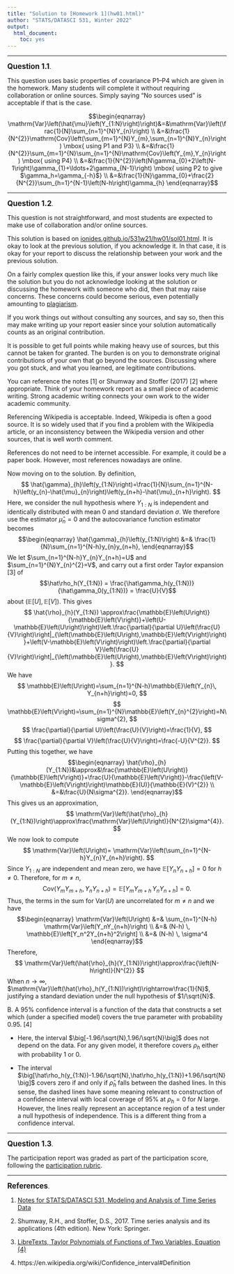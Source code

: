 ```yaml
---
title: "Solution to [Homework 1](hw01.html)"
author: "STATS/DATASCI 531, Winter 2022"
output:
  html_document:
    toc: yes
---
```


\newcommand\prob{\mathbb{P}}
\newcommand\E{\mathbb{E}}
\newcommand\var{\mathrm{Var}}
\newcommand\cov{\mathrm{Cov}}
\newcommand\Y{Y}
\newcommand\y{y}


--------

**<big>Question 1.1</big>**.

This question uses basic properties of covariance P1--P4 which are given in the homework. Many students will complete it without requiring collaboration or online sources. Simply saying "No sources used" is acceptable if that is the case.

$$\begin{eqnarray}
\var\left(\hat{\mu}\left(\Y_{1:N}\right)\right)&=&\var\left(\frac{1}{N}\sum_{n=1}^{N}\Y_{n}\right)
\\
&=&\frac{1}{N^{2}}\cov\left(\sum_{m=1}^{N}\Y_{m},\sum_{n=1}^{N}\Y_{n}\right)
\mbox{ using P1 and P3}
\\
&=&\frac{1}{N^{2}}\sum_{m=1}^{N}\sum_{n=1}^{N}\cov\left(\Y_{m},\Y_{n}\right)
\mbox{ using P4}
\\
&=&\frac{1}{N^{2}}\left(N\gamma_{0}+2\left(N-1\right)\gamma_{1}+\ldots+2\gamma_{N-1}\right) \mbox{ using P2 to give $\gamma_h=\gamma_{-h}$}
\\
&=&\frac{1}{N}\gamma_{0}+\frac{2}{N^{2}}\sum_{h=1}^{N-1}\left(N-h\right)\gamma_{h}
\end{eqnarray}$$

-------------------

**<big>Question 1.2</big>**.

This question is not straightforward, and most students are expected to make use of collaboration and/or online sources.

This solution is based on [ionides.github.io/531w21/hw01/sol01.html](https://ionides.github.io/531w21/hw01/sol01.html). It is okay to look at the previous solution, if you acknowledge it. In that case, it is okay for your report to discuss the relationship between your work and the previous solution.

On a fairly complex question like this, if your answer looks very much like the solution but you do not acknowledge looking at the solution or discussing the homework with someone who did, then that may raise concerns. These concerns could become serious, even potentially amounting to [plagiarism](https://rackham.umich.edu/academic-policies/section8/).

If you work things out without consulting any sources, and say so, then this may make writing up your report easier since your solution automatically counts as an original contribution.

It is possible to get full points while making heavy use of sources, but this cannot be taken for granted. The burden is on you to demonstrate original contributions of your own that go beyond the sources. Discussing where you got stuck, and what you learned, are legitimate contributions.

You can reference the notes [1] or Shumway and Stoffer (2017) [2] where appropriate. Think of your homework report as a small piece of academic writing. Strong academic writing connects your own work to the wider academic community.

Referencing Wikipedia is acceptable. Indeed, Wikipedia is often a good source. It is so widely used that if you find a problem with the Wikipedia article, or an inconsistency between the Wikipedia version and other sources, that is well worth comment.

References do not need to be internet accessible. For example, it could be a paper book. However, most references nowadays are online.

Now moving on to the solution. By definition,
$$
\hat{\gamma}_{h}\left(\y_{1:N}\right)=\frac{1}{N}\sum_{n=1}^{N-h}\left(\y_{n}-\hat{\mu}_{n}\right)\left(\y_{n+h}-\hat{\mu}_{n+h}\right).
$$
Here, we consider the null hypothesis where $\Y_{1:N}$ is independent and identically distributed with mean $0$ and standard deviation $\sigma$. We therefore use the estimator $\hat\mu_n=0$ and the autocovariance function estimator becomes
$$\begin{eqnarray}
\hat{\gamma}_{h}\left(\y_{1:N}\right)
&=&
\frac{1}{N}\sum_{n=1}^{N-h}\y_{n}\y_{n+h},
\end{eqnarray}$$
We let $\sum_{n=1}^{N-h}\Y_{n}\Y_{n+h}=U$ and $\sum_{n=1}^{N}\Y_{n}^{2}=V$, and carry out a first order Taylor expansion [3] of
$$\hat\rho_h(\Y_{1:N})
= \frac{\hat\gamma_h(\y_{1:N})}{\hat\gamma_0(\y_{1:N})}
= \frac{U}{V}$$
about $(\E[U],\E[V])$. This gives
$$
\hat{\rho}_{h}(\Y_{1:N})
\approx\frac{\E\left(U\right)}{\E\left(V\right)}+\left(U-\E\left(U\right)\right)\left.\frac{\partial}{\partial U}\left(\frac{U}{V}\right)\right|_{\left(\E\left(U\right),\E\left(V\right)\right)}+\left(V-\E\left(V\right)\right)\left.\frac{\partial}{\partial V}\left(\frac{U}{V}\right)\right|_{\left(\E\left(U\right),\E\left(V\right)\right)}.
$$
We have
$$
\E\left(U\right)=\sum_{n=1}^{N-h}\E\left(\Y_{n}\, \Y_{n+h}\right)=0,
$$
$$
\E\left(V\right)=\sum_{n=1}^{N}\E\left(\Y_{n}^{2}\right)=N\sigma^{2},
$$
$$
\frac{\partial}{\partial U}\left(\frac{U}{V}\right)=\frac{1}{V},
$$
$$
\frac{\partial}{\partial V}\left(\frac{U}{V}\right)=\frac{-U}{V^{2}}.
$$
Putting this together, we have
$$\begin{eqnarray}
\hat{\rho}_{h}(\Y_{1:N})&\approx&\frac{\E\left(U\right)}{\E\left(V\right)}+\frac{U}{\E\left(V\right)}-\frac{\left(V-\E\left(V\right)\right)\E(U)}{\E(V)^{2}}
\\
&=&\frac{U}{N\sigma^{2}}.
\end{eqnarray}$$
This gives us an approximation,
$$
\var\left(\hat{\rho}_{h}(\Y_{1:N})\right)\approx\frac{\var\left(U\right)}{N^{2}\sigma^{4}}.
$$
We now look to compute
$$
\var\left(U\right)= \var\left(\sum_{n=1}^{N-h}\Y_{n}\Y_{n+h}\right).
$$
Since $\Y_{1:N}$ are independent and mean zero, we have $\E[\Y_{n}\Y_{n+h}] = 0$ for $h\neq 0$.  Therefore, for $m\neq n$,
$$
\cov\left(\Y_{m}\Y_{m+h},\Y_n\Y_{n+h}\right) = \E\left[ \Y_{m}\Y_{m+h}\, \Y_n\Y_{n+h}\right] = 0.
$$
Thus, the terms in the sum for $\var\left(U\right)$ are uncorrelated for $m\neq n$ and we have
$$\begin{eqnarray}
\var\left(U\right) &=& \sum_{n=1}^{N-h} \var\left(\Y_n\Y_{n+h}\right) \\
&=& (N-h) \, \E\left[Y_n^2Y_{n+h}^2\right] \\
&=& (N-h) \, \sigma^4
\end{eqnarray}$$
Therefore,
$$
\var\left(\hat{\rho}_{h}(\Y_{1:N})\right)\approx\frac{\left(N-h\right)}{N^{2}}
$$
When $n\rightarrow\infty$, $\var\left(\hat{\rho}_h(\Y_{1:N})\right)\rightarrow\frac{1}{N}$, justifying a standard deviation under the null hypothesis of $1/\sqrt{N}$.

B. A 95% confidence interval is a function of the data that constructs a set which (under a specified model) covers the true parameter with probability 0.95. [4]

* Here, the interval $\big[-1.96/\sqrt{N},1.96/\sqrt{N}\big]$ does not depend on the data. For any given model, it therefore covers $\rho_h$ either with probability 1 or 0.

* The interval $\big[\hat\rho_h(y_{1:N})-1.96/\sqrt{N},\hat\rho_h(y_{1:N})+1.96/\sqrt{N}\big]$ covers zero if and only if $\hat\rho^{}_h$ falls between the dashed lines. In this sense, the dashed lines have some meaning relevant to construction of a confidence interval with local coverage of 95% at $\rho_h=0$ for $N$ large. However, the lines really represent an acceptance region of a test under a null hypothesis of independence. This is a different thing from a confidence interval.


---------------------

**<big>Question 1.3</big>**.

The participation report was graded as part of the participation score, following the [participation rubric](../rubric_participation.html).


----------------------

**<big>References</big>**.

1. [Notes for STATS/DATASCI 531, Modeling and Analysis of Time Series Data](https://ionides.github.io/531w22/)

2. Shumway, R.H., and Stoffer, D.S., 2017. Time series analysis and its applications (4th edition). New York: Springer.

3. [LibreTexts, Taylor Polynomials of Functions of Two Variables, Equation (4)](https://math.libretexts.org/Bookshelves/Calculus/Supplemental_Modules_(Calculus)/Multivariable_Calculus/3%3A_Topics_in_Partial_Derivatives/Taylor__Polynomials_of_Functions_of_Two_Variables)

4. https://en.wikipedia.org/wiki/Confidence_interval#Definition